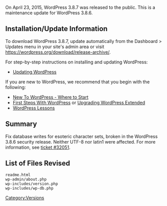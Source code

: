 {{Languages|
{{en|Version 3.8.7}}
}}

On April 23, 2015, WordPress 3.8.7 was released to the public. This is a maintenance update for WordPress 3.8.6.

== Installation/Update Information ==
To download WordPress 3.8.7, update automatically from the Dashboard > Updates menu in your site's admin area or visit https://wordpress.org/download/release-archive/.

For step-by-step instructions on installing and updating WordPress:
* [[Updating WordPress]]

If you are new to WordPress, we recommend that you begin with the following:
* [[New To WordPress - Where to Start]]
* [[First Steps With WordPress]] or [[Upgrading WordPress Extended]]
* [[WordPress Lessons]]

== Summary ==
Fix database writes for esoteric character sets, broken in the WordPress 3.8.6 security release. Neither UTF-8 nor latin1 were affected. For more information, see [https://core.trac.wordpress.org/ticket/32051 ticket #32051].

== List of Files Revised ==
<pre>
readme.html
wp-admin/about.php
wp-includes/version.php
wp-includes/wp-db.php
</pre>

{{Versions}}

[[Category:Versions]]